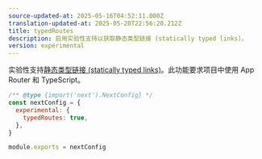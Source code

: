```yaml
---
source-updated-at: 2025-05-16T04:52:11.000Z
translation-updated-at: 2025-05-20T22:56:20.212Z
title: typedRoutes
description: 启用实验性支持以获取静态类型链接 (statically typed links)。
version: experimental
---
```


实验性支持[静态类型链接 (statically typed links)](/docs/app/api-reference/config/typescript#statically-typed-links)。此功能要求项目中使用 App Router 和 TypeScript。

```js filename="next.config.js"
/** @type {import('next').NextConfig} */
const nextConfig = {
  experimental: {
    typedRoutes: true,
  },
}

module.exports = nextConfig
```